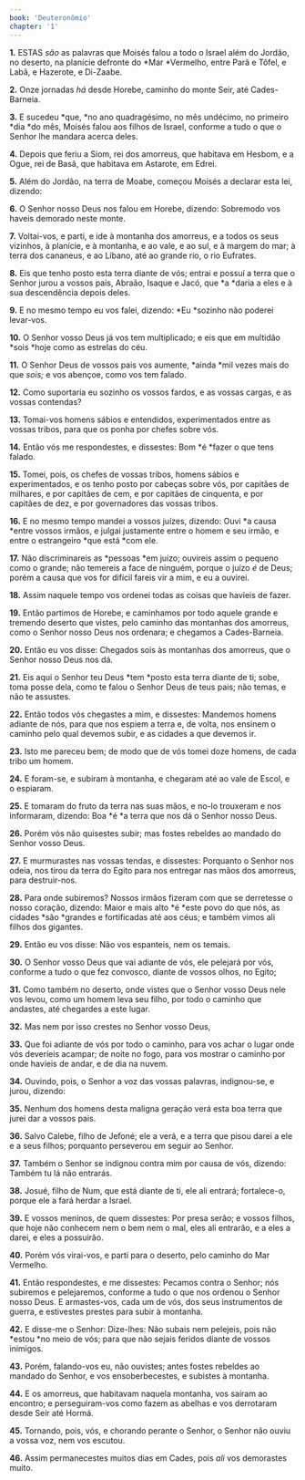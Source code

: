 ```yaml
---
book: 'Deuteronômio'
chapter: '1'
---
```


**1.** ESTAS *são* as palavras que Moisés falou a todo o Israel além do Jordão, no deserto, na planície defronte do *Mar *Vermelho, entre Parã e Tôfel, e Labã, e Hazerote, e Di-Zaabe.

**2.** Onze jornadas *há* desde Horebe, caminho do monte Seir, até Cades-Barneia.

**3.** E sucedeu *que, *no ano quadragésimo, no mês undécimo, no primeiro *dia *do mês, Moisés falou aos filhos de Israel, conforme a tudo o que o Senhor lhe mandara acerca deles.

**4.** Depois que feriu a Siom, rei dos amorreus, que habitava em Hesbom, e a Ogue, rei de Basã, que habitava em Astarote, em Edrei.

**5.** Além do Jordão, na terra de Moabe, começou Moisés a declarar esta lei, dizendo:

**6.** O Senhor nosso Deus nos falou em Horebe, dizendo: Sobremodo vos haveis demorado neste monte.

**7.** Voltai-vos, e parti, e ide à montanha dos amorreus, e a todos os seus vizinhos, à planície, e à montanha, e ao vale, e ao sul, e à margem do mar; à terra dos cananeus, e ao Líbano, até ao grande rio, o rio Eufrates.

**8.** Eis que tenho posto esta terra diante de vós; entrai e possuí a terra que o Senhor jurou a vossos pais, Abraão, Isaque e Jacó, que *a *daria a eles e à sua descendência depois deles.

**9.** E no mesmo tempo eu vos falei, dizendo: *Eu *sozinho não poderei levar-vos.

**10.** O Senhor vosso Deus já vos tem multiplicado; e eis que em multidão *sois *hoje como as estrelas do céu.

**11.** O Senhor Deus de vossos pais vos aumente, *ainda *mil vezes mais do que *sois;* e vos abençoe, como vos tem falado.

**12.** Como suportaria eu sozinho os vossos fardos, e as vossas cargas, e as vossas contendas?

**13.** Tomai-vos homens sábios e entendidos, experimentados entre as vossas tribos, para que os ponha por chefes sobre vós.

**14.** Então vós me respondestes, e dissestes: Bom *é *fazer o que tens falado.

**15.** Tomei, pois, os chefes de vossas tribos, homens sábios e experimentados, e os tenho posto por cabeças sobre vós, por capitães de milhares, e por capitães de cem, e por capitães de cinquenta, e por capitães de dez, e por governadores das vossas tribos.

**16.** E no mesmo tempo mandei a vossos juízes, dizendo: Ouvi *a causa *entre vossos irmãos, e julgai justamente entre o homem e seu irmão, e entre o estrangeiro *que está *com ele.

**17.** Não discriminareis as *pessoas *em juízo; ouvireis assim o pequeno como o grande; não temereis a face de ninguém, porque o juízo *é* de Deus; porém a causa que vos for difícil fareis vir a mim, e eu a ouvirei.

**18.** Assim naquele tempo vos ordenei todas as coisas que havíeis de fazer.

**19.** Então partimos de Horebe, e caminhamos por todo aquele grande e tremendo deserto que vistes, pelo caminho das montanhas dos amorreus, como o Senhor nosso Deus nos ordenara; e chegamos a Cades-Barneia.

**20.** Então eu vos disse: Chegados sois às montanhas dos amorreus, que o Senhor nosso Deus nos dá.

**21.** Eis aqui o Senhor teu Deus *tem *posto esta terra diante de ti; sobe, toma posse dela, como te falou o Senhor Deus de teus pais; não temas, e não te assustes.

**22.** Então todos vós chegastes a mim, e dissestes: Mandemos homens adiante de nós, para que nos espiem a terra e, de volta, nos ensinem o caminho pelo qual devemos subir, e as cidades a que devemos ir.

**23.** Isto me pareceu bem; de modo que de vós tomei doze homens, de cada tribo um homem.

**24.** E foram-se, e subiram à montanha, e chegaram até ao vale de Escol, e o espiaram.

**25.** E tomaram do fruto da terra nas suas mãos, e no-lo trouxeram e nos informaram, dizendo: Boa *é *a terra que nos dá o Senhor nosso Deus.

**26.** Porém vós não quisestes subir; mas fostes rebeldes ao mandado do Senhor vosso Deus.

**27.** E murmurastes nas vossas tendas, e dissestes: Porquanto o Senhor nos odeia, nos tirou da terra do Egito para nos entregar nas mãos dos amorreus, para destruir-nos.

**28.** Para onde subiremos? Nossos irmãos fizeram com que se derretesse o nosso coração, dizendo: Maior e mais alto *é *este povo do que nós, as cidades *são *grandes e fortificadas até aos céus; e também vimos ali filhos dos gigantes.

**29.** Então eu vos disse: Não vos espanteis, nem os temais.

**30.** O Senhor vosso Deus que vai adiante de vós, ele pelejará por vós, conforme a tudo o que fez convosco, diante de vossos olhos, no Egito;

**31.** Como também no deserto, onde vistes que o Senhor vosso Deus nele vos levou, como um homem leva seu filho, por todo o caminho que andastes, até chegardes a este lugar.

**32.** Mas nem por isso crestes no Senhor vosso Deus,

**33.** Que foi adiante de vós por todo o caminho, para vos achar o lugar onde vós deveríeis acampar; de noite no fogo, para vos mostrar o caminho por onde havíeis de andar, e de dia na nuvem.

**34.** Ouvindo, pois, o Senhor a voz das vossas palavras, indignou-se, e jurou, dizendo:

**35.** Nenhum dos homens desta maligna geração verá esta boa terra que jurei dar a vossos pais.

**36.** Salvo Calebe, filho de Jefoné; ele a verá, e a terra que pisou darei a ele e a seus filhos; porquanto perseverou em seguir ao Senhor.

**37.** Também o Senhor se indignou contra mim por causa de vós, dizendo: Também tu lá não entrarás.

**38.** Josué, filho de Num, que está diante de ti, ele ali entrará; fortalece-o, porque ele a fará herdar a Israel.

**39.** E vossos meninos, de quem dissestes: Por presa serão; e vossos filhos, que hoje não conhecem nem o bem nem o mal, eles ali entrarão, e a eles a darei, e eles a possuirão.

**40.** Porém vós virai-vos, e parti para o deserto, pelo caminho do Mar Vermelho.

**41.** Então respondestes, e me dissestes: Pecamos contra o Senhor; nós subiremos e pelejaremos, conforme a tudo o que nos ordenou o Senhor nosso Deus. E armastes-vos, cada um de vós, dos seus instrumentos de guerra, e estivestes prestes para subir à montanha.

**42.** E disse-me o Senhor: Dize-lhes: Não subais nem pelejeis, pois não *estou *no meio de vós; para que não sejais feridos diante de vossos inimigos.

**43.** Porém, falando-vos eu, não ouvistes; antes fostes rebeldes ao mandado do Senhor, e vos ensoberbecestes, e subistes à montanha.

**44.** E os amorreus, que habitavam naquela montanha, vos saíram ao encontro; e perseguiram-vos como fazem as abelhas e vos derrotaram desde Seir até Hormá.

**45.** Tornando, pois, vós, e chorando perante o Senhor, o Senhor não ouviu a vossa voz, nem vos escutou.

**46.** Assim permanecestes muitos dias em Cades, pois *ali* vos demorastes muito.